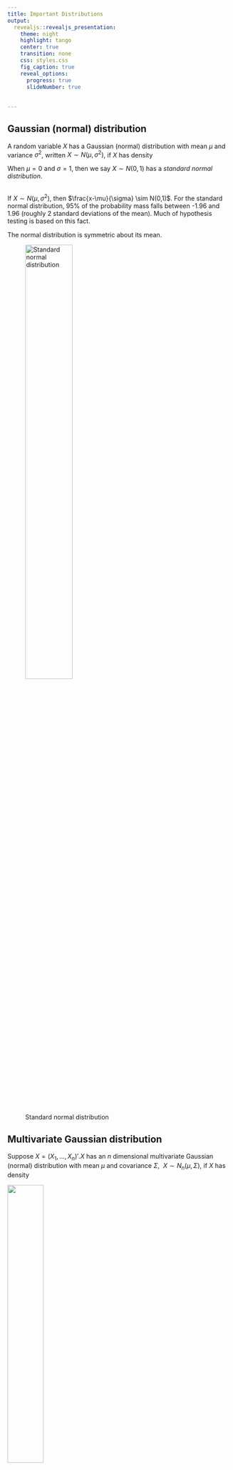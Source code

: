 ```yaml
---
title: Important Distributions
output: 
  revealjs::revealjs_presentation:
    theme: night
    highlight: tango
    center: true
    transition: none
    css: styles.css
    fig_caption: true
    reveal_options:
      progress: true
      slideNumber: true
      
  
---
```


## Gaussian (normal) distribution

A random variable $X$ has a Gaussian (normal) distribution with mean $\mu$ and variance $\sigma^2$, written $X \sim N(\mu,\sigma^2)$, if $X$ has density

\begin{equation*}
f(x)=\frac{1}{\sqrt{2\pi}\sigma}\exp\left\{-\frac{1}{2 \sigma^2}(x-\mu)^2\right\}.
\end{equation*}

When $\mu=0$ and $\sigma=1$, then we say $X \sim N(0,1)$ has a *standard normal distribution*.  

##

If $X \sim N(\mu,\sigma^2)$, then $\frac{x-\mu}{\sigma} \sim N(0,1)$.  For the standard normal distribution, 95\% of the probability mass falls between -1.96 and 1.96 (roughly 2 standard deviations of the mean).  Much of hypothesis testing is based on this fact.

The normal distribution is symmetric about its mean.

![Standard normal distribution](figures/stdnormal.jpg){width=50%}

## Multivariate Gaussian distribution

$\text{Suppose }X=(X_1,\ldots,X_n)'. X$ has an $n$ dimensional multivariate Gaussian (normal) distribution with $\text{mean } \mu \text{ and covariance } \Sigma, ~~ X \sim N_n(\mu,\Sigma)$,  if $X$ has density
\begin{equation*}
f(x)=\frac{1}{(2\pi)^{\frac{n}{2}} \mid \Sigma \mid^{\frac{1}{2}}} \exp\left\{-\frac{1}{2} (x-\mu)' \Sigma^{-1} (x-\mu)\right\}.
\end{equation*}


![](figures/mvnormal.jpg){width=40%}  

## Helpful facts about the multivariate normal distribution

  - A linear transformation of a multivariate normal distribution yields another multivariate normal distribution. Suppose $X \sim N_n(\mu,\Sigma)$.  For $A_{r \times n}$ a matrix of constants and $b_{r \times 1}$ a vector of constants, then $Y=AX+b$ has the multivariate normal distribution given by $Y \sim N_r(A \mu+b,A \Sigma A')$.  
  
  - A linear combination of independent multivariate normal distributions is a multivariate normal distribution.  Suppose $X_1, \ldots, X_k$ are independent with $X_i \sim N_n(\mu_i,\Sigma_i)$, $i=1,\ldots,k$.  Suppose $a_1, \ldots, a_k$ are scalars and define $$Y=a_1 X
_1 + \ldots + a_k X_k.$$  Then $Y \sim N(\mu^*,\Sigma^*)$, where $\mu^*=\sum_{i=1}^k a_i \mu_i$ and $\Sigma^*=\sum_{i=1}^k a_i^2 \Sigma_i$.

##

  - Marginal distributions of a multivariate normal distribution are multivariate normal distributions.  Suppose $X \sim N_n(\mu,\Sigma)$.  Partition $X \text{ into } X=\begin{pmatrix} X_1 \\ X_2 \end{pmatrix} \text{ where } X_1 \text{ is } r \times 1 \text{ and } X_2 \text{ is } (n-r) \times 1.$  Partition $\mu \text{ as } \mu=\begin{pmatrix} \mu_1 \\ \mu_2 \end{pmatrix} \text{ where } \mu_1 \text{ is } r \times 1 \text{ and } \mu_2 \text{ is } (n-r) \times 1.$  Similarly, partition $\Sigma \text{ as } \Sigma=\begin{pmatrix} \Sigma_{11} & \Sigma_{12} \\ \Sigma_{21} & \Sigma_{22} \end{pmatrix},$
where $\Sigma_{11}$ is $r \times r$, $\Sigma_{12}$ is $r \times (n-r)$, $\Sigma_{21}=\Sigma_{12}'$ is $(n-r) \times r$, and $\Sigma_{22}$ is $(n-r) \times (n-r)$.  Then the marginal distribution of $X_1$ is given by $X_1 \sim N_r(\mu_1,\Sigma_{11})$, and the marginal distribution of $X_2$ is given by $X_2 \sim N_{(n-r)}(\mu_2,\Sigma_{22})$.

##

  - Conditional distributions of multivariate normal distributions are multivariate normal distributions.  Suppose that $X \sim N_n(\mu,\Sigma)$.  Using the same partition as above, then we have
\begin{eqnarray*}
X_1 \mid X_2&=& x_2 \\
&\sim& N_r(\mu_1 + \Sigma_{12} \Sigma_{22}^{-1}(x_2-\mu_2),\Sigma^*),
\end{eqnarray*}
where $\Sigma^*= \Sigma_{11} - \Sigma_{12}\Sigma_{22}^{-1}\Sigma_{21}$.

## Why do we care?

We often make assumptions in hierarchical models that certain quantities follow normal distributions -- these could be univariate or multivariate responses, random effects, or prior parameters. Sometimes we might assume certain quantities follow conditional normal distributions as well. Stay tuned for more details!

## Chi-squared distribution

A random variable $X$ has a central chi-squared distribution with $n$ degrees of freedom, written $X \sim \chi^2(n), \text{ if the density of } X$ is given by
\begin{equation*}
f(x)=\left(\frac{1}{\Gamma(\frac{n}{2})}\right) \left(\frac{1}{2}\right)^{\frac{n}{2}} x^{\frac{n}{2}-1} \exp\left\{-\frac{x}{2}\right\},
\end{equation*}
where $\Gamma(a)$ is the complete gamma function, given by $\Gamma(a)=\int_0^\infty x^{a-1} e^{-x} dx$.  The chi-squared distribution is asymmetric and restricted to positive numbers.  Its degrees of freedom determine the mean and variance of the distribution.

##

![](figures/chisquared.jpg){width=40%}  

The chi-squared distribution is related to the normal distribution.  If the random variable $Z \sim N(0,1)$, then $Z^2 \sim \chi^2(1)$.  In addition, if $Z_1, Z_2, \ldots, Z_n$ are independent, identically distributed $N(0,1)$ random variables, then $W=\sum_{i=1}^n Z_i^2$ has a chi-squared distribution with $n$ degrees of freedom; that is, $W \sim \chi^2(n)$.  The mean of a $\chi^2(n)$ distribution is $n$, and its variance is $2n$.


## Why do we care?

The chi-squared distribution comes up a lot in testing using frequentist hierarchical and multilevel models, and mixtures of chi-squared distributions are important in testing variance components in frequentist multilevel models. 

## Student's t distribution

This distribution has a [great story](https://priceonomics.com/the-guinness-brewer-who-revolutionized-statistics/)!  

## 

Suppose $X \sim N(0,1), Y \sim \chi^2(n) \text{ with } X \text{ and } Y$ independent.  The random variable
\begin{equation*}
T=\frac{X}{\sqrt{\frac{Y}{n}}}
\end{equation*}
has a $t$ distribution with $n$ degrees of freedom.  We write this as $T \sim t(n)$. Like the standard normal, the t distribution is symmetric about 0.

![](figures/t.jpg){width=35%}

##


The degrees of freedom $n$ determines the amount of variability in the $t$ distribution.  As the number of degrees of freedom increases, the variability of the $t$ distribution decreases.  In fact, as the number of degrees of freedom gets large, the $t$ distribution approximates the standard normal distribution.  With smaller degrees of freedom, the t distribution resembles a normal distribution with fatter tails.


A $t(1)$ distribution, which has 1 degree of freedom, is not well-behaved and is called a *Cauchy distribution*.

##  Why do we care?

Ahh, we see the t-distribution a lot -- it's a standard distribution in frequentist testing when we use 1 df tests in linear models and ANOVA.

## Fisher's F distribution

In case you're getting tired and feeling demoralized by this review of distributions, you might want to take a break and read about a [big mistake in Fisher's understanding](https://priceonomics.com/why-the-father-of-modern-statistics-didnt-believe/).  Even a brilliant scientist can make huge mistakes, so take heart!

## Fisher's F distribution

Suppose $X_1 \sim \chi^2(n_1) \text{ and } X_2 \sim \chi^2(n_2)$, and $X_1 \text{ and } X_2$ are independent.  The random variable 
\begin{equation*}
F=\frac{\left(\frac{X_1}{n_1}\right)}{\left(\frac{X_2}{n_2}\right)}
\end{equation*}
has a central $F$ distribution with $(n_1,n_2)$ degrees of freedom.  We write this $F \sim F(n_1,n_2)$.

##

![](figures/f.jpg){width=45%}

We call $n_1$ the numerator degrees of freedom and $n_2$ the denominator degrees of freedom. If $T \sim t(\nu)$, then $T^2 \sim F_{1,\nu}$. The $F$ distribution is asymmetric and restricted to positive numbers.

## Why do we care?

The F distribution is the workhorse of testing hypotheses about the mean in linear models and ANOVA. 

